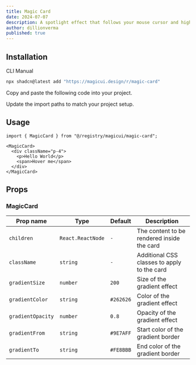 ```yaml
---
title: Magic Card
date: 2024-07-07
description: A spotlight effect that follows your mouse cursor and highlights borders on hover.
author: dillionverma
published: true
---
```


<ComponentPreview name="magic-card-demo" />

## Installation

<Tabs defaultValue="cli">

<TabsList>
  <TabsTrigger value="cli">CLI</TabsTrigger>
  <TabsTrigger value="manual">Manual</TabsTrigger>
</TabsList>
<TabsContent value="cli">

```bash
npx shadcn@latest add "https://magicui.design/r/magic-card"
```

</TabsContent>

<TabsContent value="manual">

<Steps>

<Step>Copy and paste the following code into your project.</Step>

<ComponentSource name="magic-card" />

<Step>Update the import paths to match your project setup.</Step>

</Steps>

</TabsContent>

</Tabs>

## Usage

```tsx
import { MagicCard } from "@/registry/magicui/magic-card";
```

```tsx
<MagicCard>
  <div className="p-4">
    <p>Hello World</p>
    <span>Hover me</span>
  </div>
</MagicCard>
```

## Props

### MagicCard

| Prop name         | Type              | Default   | Description                                 |
| ----------------- | ----------------- | --------- | ------------------------------------------- |
| `children`        | `React.ReactNode` | `-`       | The content to be rendered inside the card  |
| `className`       | `string`          | `-`       | Additional CSS classes to apply to the card |
| `gradientSize`    | `number`          | `200`     | Size of the gradient effect                 |
| `gradientColor`   | `string`          | `#262626` | Color of the gradient effect                |
| `gradientOpacity` | `number`          | `0.8`     | Opacity of the gradient effect              |
| `gradientFrom`    | `string`          | `#9E7AFF` | Start color of the gradient border          |
| `gradientTo`      | `string`          | `#FE8BBB` | End color of the gradient border            |
